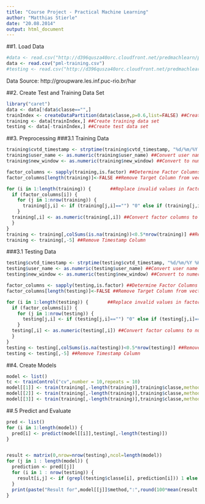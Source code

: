 ```yaml
---
title: "Course Project - Practical Machine Learning"
author: "Matthias Stierle"
date: "20.08.2014"
output: html_document
---
```

##1. Load Data
```r
#data <- read.csv("http://d396qusza40orc.cloudfront.net/predmachlearn/pml-training.csv")
data <- read.csv("pml-training.csv")
#testing <- read.csv("http://d396qusza40orc.cloudfront.net/predmachlearn/pml-testing.csv")
```
Data Source:  http://groupware.les.inf.puc-rio.br/har

##2. Create Test and Training Data Set
```r
library("caret")
data <- data[!data$classe=="",]
trainIndex <- createDataPartition(data$classe,p=0.6,list=FALSE) ##Create split vector
training <- data[trainIndex,] ##Create training data set
testing <- data[-trainIndex,] ##Create test data set
``` 

##3. Preprocessing
###3.1 Training Data
```r
training$cvtd_timestamp <- strptime(training$cvtd_timestamp, "%d/%m/%Y %H:%M") ##Convert to timestamp
training$user_name <- as.numeric(training$user_name) ##Convert user name to numeric
training$new_window <- as.numeric(training$new_window) ##Convert to numeric

factor_columns <- sapply(training,is.factor) ##Determine Factor Columns
factor_columns[length(training)]<-FALSE ##Remove Target Column from vector

for (i in 1:length(training)) {       ##Replace invalid values in factor columns
  if (factor_columns[i]) {
    for (j in 1:nrow(training)) {
      training[j,i] <- if (training[j,i]=="") "0" else if (training[j,i]=="#DIV/0!") "0" else training[j,i]
    }
  training[,i] <- as.numeric(training[,i]) ##Convert factor columns to numeric
  }
}
training <- training[,colSums(is.na(training))<0.5*nrow(training)] ##Remove Columns with too many NAs
training <- training[,-5] ##Remove Timestamp Column
``` 
###3.1 Testing Data
```r
testing$cvtd_timestamp <- strptime(testing$cvtd_timestamp, "%d/%m/%Y %H:%M") ##Convert to timestamp
testing$user_name <- as.numeric(testing$user_name) ##Convert user name to numeric
testing$new_window <- as.numeric(testing$new_window) ##Convert to numeric

factor_columns <- sapply(testing,is.factor) ##Determine Factor Columns
factor_columns[length(testing)]<-FALSE ##Remove Target Column from vector

for (i in 1:length(testing)) {       ##Replace invalid values in factor columns
  if (factor_columns[i]) {
    for (j in 1:nrow(testing)) {
      testing[j,i] <- if (testing[j,i]=="") "0" else if (testing[j,i]=="#DIV/0!") "0" else testing[j,i]
    }
  testing[,i] <- as.numeric(testing[,i]) ##Convert factor columns to numeric
  }
}
testing <- testing[,colSums(is.na(testing))<0.5*nrow(testing)] ##Remove Columns with too many NAs
testing <- testing[,-5] ##Remove Timestamp Column
``` 

##4. Create Models
```r
model <- list()
tc <- trainControl("cv",number = 10,repeats = 10)
model[[1]] <- train(training[,-length(training)],training$classe,method="lda",preProcess = c("center", "scale"),trControl=tc)
model[[2]] <- train(training[,-length(training)],training$classe,method="kknn",preProcess = c("center", "scale"),trControl=tc)
model[[3]] <- train(training[,-length(training)],training$classe,method="treebag",preProcess = c("center", "scale"),trControl=tc)
``` 

##.5 Predict and Evaluate
```r
pred <- list()
for (i in 1:length(model)) {
  pred[i] <- predict(model[[i]],testing[,-length(testing)])
}


result <- matrix(0,nrow=nrow(testing),ncol=length(model))
for (j in 1 : length(model)) {
  prediction <- pred[[j]]
  for (i in 1 : nrow(testing)) {
    result[i,j] <- if (grepl(testing$classe[i], prediction[i])) 1 else 0
  }
  print(paste("Result for",model[[j]]$method,":",round(100*mean(result[,j]),2),"%"))
}
``` 


